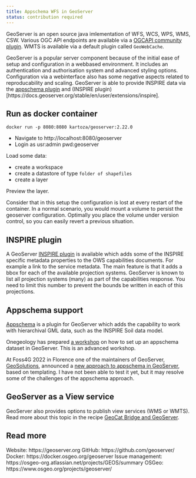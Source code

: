 ```yaml
---
title: Appschema WFS in GeoServer
status: contribution required
---
```


GeoServer is an open source java imlementation of WFS, WCS, WPS, WMS, CSW. Various OGC API endpoints are available via 
a [OGCAPI community plugin](https://docs.geoserver.org/latest/en/user/community/ogc-api). WMTS is available via a default plugin called `GeoWebCache`.

GeoServer is a popular server component because of the initial ease of setup and configuration in a webbased environment. It includes an authentication and authorisation system and advanced styling options. Configuration via a webinterface also has some negative aspects related to reproducability and scaling. GeoServer is able to provide INSPIRE data via the [appschema plugin](https://docs.geoserver.org/latest/en/user/data/app-schema/index.html) and (INSPIRE plugin)[https://docs.geoserver.org/stable/en/user/extensions/inspire].

## Run as docker container

```
docker run -p 8080:8080 kartoza/geoserver:2.22.0
```

- Navigate to http://localhost:8080/geoserver
- Login as usr:admin pwd:geoserver

Load some data:

- create a workspace
- create a datastore of type `folder of shapefiles`
- create a layer

Preview the layer.

Consider that in this setup the configuration is lost at every restart of the container. In a normal scenario, you would mount a volume to persist the geoserver configuration. Optimally you place the volume under version control, so you can easily revert a previous situation.

## INSPIRE plugin

A GeoServer [INSPIRE plugin](https://docs.geoserver.org/latest/en/user/extensions/inspire/index.html) is available which adds some of the INSPIRE specific metadata properties to the OWS capabilities documents. For example a link to the service metadata. The main feature is that it adds a bbox for each of the available projection systems. GeoServer is known to list all projection systems (many) as part of the capabilities response. You need to limit this number to prevent the bounds be written in each of this projections.

## Appschema support

[Appschema](https://docs.geoserver.org/latest/en/user/data/app-schema) is a plugin for GeoServer which adds the capability to work with hierarchival GML data, such as the INSPIRE Soil data model.

Onegeology has prepared [a workshop](https://onegeology.github.io/documentation/providingdata/server_setup/geoserver.html) on how to set up an appschema dataset in GeoServer. This is an advanced workshop. 

At Foss4G 2022 in Florence one of the maintainers of GeoServer, [GeoSolutions](https://www.geosolutionsgroup.com/), announced a [new approach to appschema in GeoServer](https://speakerdeck.com/simboss/publishing-inspire-datasets-in-geoserver-made-easy-with-smart-data-loader-and-features-templating-foss4g-2022-edition), based on templating. I have not been able to test it yet, but it may resolve some of the challenges of the appschema approach.

## GeoServer as a View service

GeoServer also provides options to publish view services (WMS or WMTS). Read more about this topic in the recipe [GeoCat Bridge and GeoServer](bridge-geoserver-geonetwork.qmd).

## Read more

Website: https://geoserver.org
GitHub: https://github.com/geoserver/
Docker: https://docker.osgeo.org/geoserver
Issue management: https://osgeo-org.atlassian.net/projects/GEOS/summary
OSGeo: https://www.osgeo.org/projects/geoserver/

